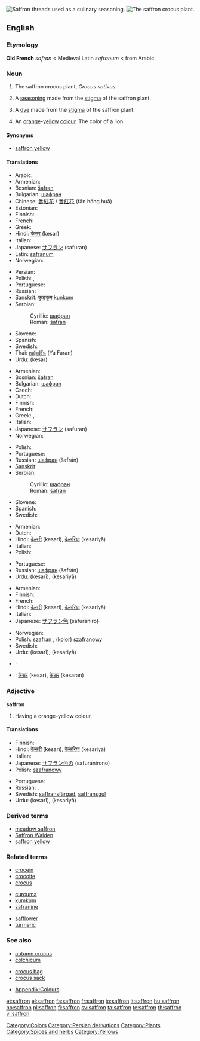 [[Image:Iran saffron threads.jpg|thumb|Saffron threads used as a culinary seasoning. ]]
[[Image:Crocus_sativus_sahuran.jpg|thumb|The saffron crocus plant.]]
{{also|Saffron}}
==English==

{{wikipedia}}

===Etymology===
'''Old French''' ''safran'' < Medieval Latin ''safranum'' < from Arabic {{Arab|[[زعفران|زَعْفَرَان]]}}

===Noun===
{{en-noun|s|-}}

# The saffron crocus plant, ''Crocus sativus''.
# {{context|herb}} A [[seasoning]] made from the [[stigma]] of the saffron plant.
# A [[dye]] made from the [[stigma]] of the saffron plant.
# {{colour}} An [[orange]]-[[yellow]] [[color|colour]]. The color of a lion.
#: {{color panel|F4C430}}

====Synonyms====
* {{i|colour}} [[saffron yellow]]

====Translations====
{{trans-top|plant}}
* Arabic: {{t-|ar|زعفران|alt=زَعْفَرَان|sc=Arab}}
* Armenian: {{t-|hy|քրքում|tr=k’rk’um|sc=Armn|xs=Armenian}}
* Bosnian: [[šafran#Bosnian|šafran]] {{m}}
* Bulgarian: [[шафран]] {{m}}
* Chinese: [[番紅花]] / [[番红花]] (fān hóng huā)
* Estonian: {{t+|et|safran}}
* Finnish: {{t-|fi|maustesahrami}}
* French: {{t+|fr|safran}}
* Greek: {{t+|el|κρόκος|m|tr=krokos|sc=Grek}}
* Hindi: [[केसर]] (kesar) {{f}}
* Italian: {{t+|it|zafferano|m}}
* Japanese: [[サフラン]] (safuran)
* Latin: [[safranum]]
* Norwegian: {{t+|no|safran}}
{{trans-mid}}
* Persian:{{t|fa|زعفران|tr=za,ferān|sc=fa-Arab}}
* Polish: {{t-|pl|szafran|m}}, {{t+|pl|krokus|m}}
* Portuguese: {{t+|pt|açafrão|m}}
* Russian: {{t+|ru|шафран|m|tr=šafrán|sc=Cyrl}}
* Sanskrit: [[कुङ्कुम]] [[kuṅkum]]
* Serbian:
*: Cyrillic: [[шафран#Serbian|шафран]] {{m}}
*: Roman: [[šafran#Serbian|šafran]] {{m}}
* Slovene: {{t+|sl|žafran|m}}
* Spanish: {{t-|es|azafrán|m}}
* Swedish: {{t+|sv|saffran}}
* Thai: [[หญ้าฝรั่น]] (Ya Faran)
* Urdu: {{ur-Arab|[[کیسر]]}} (kesar) {{f}}
{{trans-bottom}}

{{trans-top|spice}}
* Armenian: {{t-|hy|քրքում|tr=k’rk’um|sc=Armn|xs=Armenian}}
* Bosnian: [[šafran#Bosnian|šafran]] {{m}}
* Bulgarian: [[шафран]] {{m}}
* Czech: {{t-|cs|šafrán|m}}
* Dutch: {{t+|nl|saffraan}}
* Finnish: {{t-|fi|sahrami}}
* French: {{t+|fr|safran}}
* Greek: {{t+|el|κρόκος|m|tr=krokos|sc=Grek}}, {{t+|el|ζαφορά|f|tr=zafora|sc=Grek}}
* Italian: {{t+|it|zafferano|m}}
* Japanese: [[サフラン]] (safuran)
* Norwegian: {{t+|no|safran}}
{{trans-mid}}
* Polish: {{t-|pl|szafran|m}}
* Portuguese: {{t+|pt|açafrão|m}}
* Russian: [[шафран]] (šafrán) {{m}}
* [[Sanskrit]]: {{t|sa|केसर|n|sc=Deva|xs=Sanskrit}}
* Serbian:
*: Cyrillic: [[шафран#Serbian|шафран]] {{m}}
*: Roman: [[šafran#Serbian|šafran]]
* Slovene: {{t+|sl|žafran|m}}
* Spanish: {{t-|es|azafrán|m}}
* Swedish: {{t+|sv|saffran}}
{{trans-bottom}}

{{trans-top|dye}}
* Armenian: {{t-|hy|քրքում|tr=k’rk’um|sc=Armn|xs=Armenian}}
* Dutch: {{t+|nl|saffraan}}
* Hindi: [[केसरी]] (kesarī), [[केसरिया]] (kesariyā)
* Italian: {{t+|it|zafferano|m}}
* Polish: {{t-|pl|szafran|m}}
{{trans-mid}}
* Portuguese: {{t+|pt|açafrão|m}}
* Russian: [[шафран]] (šafrán) {{m}}
* Urdu: {{ur-Arab|[[کیسری]]}} (kesarī), {{ur-Arab|[[کیسریا]]}} (kesariyā)
{{trans-bottom}}

{{trans-top|colour}}
* Armenian: {{t-|hy|քրքում|tr=k’rk’um|sc=Armn|xs=Armenian}}
* Finnish: {{t-|fi|sahraminkeltainen}}
* French: {{t+|fr|safran}}
* Hindi: [[केसरी]] (kesarī), [[केसरिया]] (kesariyā)
* Italian: {{t+|it|zafferano|m}}
* Japanese: [[サフラン色]] (safuraniro)
{{trans-mid}}
* Norwegian: {{t+|no|safran}}
* Polish: [[szafran]] {{m}}, ([[kolor]]) [[szafranowy]] {{m}}
* Swedish: {{t+|sv|saffran}}
* Urdu: {{ur-Arab|[[کیسری]]}} (kesarī), {{ur-Arab|[[کیسریا]]}} (kesariyā)
{{trans-bottom}}

{{checktrans-top}}
* {{ttbc|Persian}}: {{fa-Arab|[[سورنجان]]}}
* {{ttbc|Sanskrit}}: [[केसर]] (kesar), [[केसरं]] (kesaran)
{{trans-bottom}}

===Adjective===
'''saffron'''

# {{colour}} Having a orange-yellow colour.

====Translations====
{{trans-top|colour}}
* Finnish: {{t-|fi|sahraminkeltainen}}
* Hindi: [[केसरी]] (kesarī), [[केसरिया]] (kesariyā)
* Italian: {{t+|it|zafferano|m}}
* Japanese: [[サフラン色]]の (safuranirono)
* Polish: [[szafranowy]]
{{trans-mid}}
* Portuguese: {{t+|pt|açafrão}}
* Russian: {{t+|ru|шафранный|tr=šafránnyj|sc=Cyrl}}, {{t+|ru|шафрановый|tr=šafránovyj|sc=Cyrl}}
* Swedish: [[saffransfärgad]], [[saffransgul]]
* Urdu: {{ur-Arab|[[کیسری]]}} (kesarī), {{ur-Arab|[[کیسریا]]}} (kesariyā)
{{trans-bottom}}

===Derived terms===
* [[meadow saffron]]
* [[Saffron Walden]]
* [[saffron yellow]]

===Related terms===
{{top3}}
* [[crocein]]
* [[crocoite]]
* [[crocus]]
{{mid3}}
* [[curcuma]]
* [[kumkum]]
* [[safranine]]
{{mid3}}
* [[safflower]]
* [[turmeric]]
{{bottom}}

===See also===
{{top3}}
* [[autumn crocus]]
* [[colchicum]]
{{mid3}}
* [[crocus bag]]
* [[crocus sack]]
{{mid3}}
* [[Appendix:Colours]]
{{bottom}}

[[Category:Colors]]
[[Category:Persian derivations]]
[[Category:Plants]]
[[Category:Spices and herbs]]
[[Category:Yellows]]

[[et:saffron]]
[[el:saffron]]
[[fa:saffron]]
[[fr:saffron]]
[[io:saffron]]
[[it:saffron]]
[[hu:saffron]]
[[no:saffron]]
[[pl:saffron]]
[[fi:saffron]]
[[sv:saffron]]
[[ta:saffron]]
[[te:saffron]]
[[th:saffron]]
[[vi:saffron]]